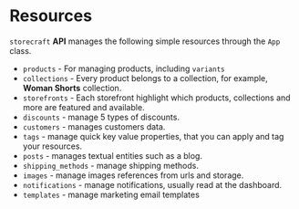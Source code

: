 # Resources

`storecraft` **API** manages the following simple resources 
through the `App` class.

- `products` - For managing products, including `variants`
- `collections` - Every product belongs to a collection, for 
example, **Woman Shorts** collection.
- `storefronts` - Each storefront highlight which products, collections 
and more are featured and available.
- `discounts` - manage 5 types of discounts.
- `customers` - manages customers data.
- `tags` - manage quick key value properties, that you can apply and tag
your resources.
- `posts` - manages textual entities such as a blog.
- `shipping_methods` - manage shipping methods.
- `images` - manage images references from urls and storage.
- `notifications` - manage notifications, usually read at the dashboard.
- `templates` - manage marketing email templates

